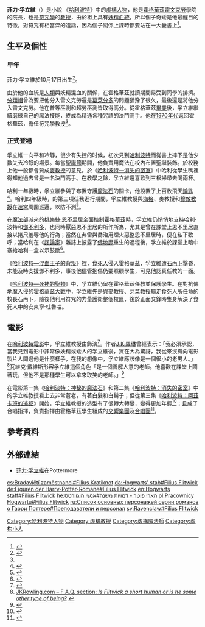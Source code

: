 {{noteTA
|T=zh-hans:菲利乌斯·弗立维; zh-hant:菲力·孚立維;
|G1=哈利波特
|1=zh-hans:菲利乌斯; zh-hant:菲力;
|2=zh-hans:弗立维; zh-hant:孚立維;
|3=zh-cn:信息; zh-tw:資訊;
}}
{{哈利·波特人物|
bgcolor=Blue|
fgcolor=White|
名字=-{菲力·孚立維}-<br>-{菲利乌斯·弗立维}-|
gender=[[男性|男性]]|
house=[[雷文克勞|雷文克勞]]|
hair=[[白色|白色]]|
blood=[[哈利波特中的生物|妖精]]混血|
loyalty=[[鄧不利多|鄧不利多]]|
portrayer ={{le|瓦維克·戴維斯|Warwick Davis}}|
appearance=《{{哈利波特1}}》|
}}
'''菲力·孚立維'''（{{lang-en|Filius Flitwick}}）是小說 《[[哈利波特|哈利波特]]》中的[[虛構人物|虛構人物]]，他是[[霍格華茲|霍格華茲]][[雷文克勞|雷文克勞]]學院的院長，也是[[符咒學|符咒學]]的[[教授|教授]]，由於祖上具有[[哈利波特中的生物|妖精]][[血統|血統]]，所以個子奇矮是他最醒目的特徵，對符咒有相當深的造詣，因為個子關係上課時都要站在一大疊書上<ref name=":0">{{Cite news|url=https://www.hk01.com/%E9%9B%BB%E5%BD%B1/205396/%E5%93%88%E5%88%A9%E6%B3%A2%E7%89%B9-%E6%9C%80%E5%BC%B7%E5%AD%B8%E9%99%A2%E5%B0%8E%E5%B8%AB-%E5%AD%9A%E7%AB%8B%E7%B6%AD%E6%95%99%E6%8E%88%E5%8E%9F%E4%BE%86%E4%BF%82-%E6%B1%BA%E9%AC%A5%E5%A4%A7%E5%B8%AB|title=【哈利波特】最強學院導師 孚立維教授原來係「決鬥大師」？|author=羅偉強|date=2018-06-30|newspaper=香港01|accessdate=2018-08-25|language=zh-HK}}</ref>。

==生平及個性==

===早年===
菲力·孚立維於10月17日出生<ref>{{Cite news|url=http://www.the-leaky-cauldron.org/2015/10/17/happy-birthday-professor-flitwick-guy-henry/|title=Happy Birthday Professor Flitwick and Guy Henry|date=2015-10-17|newspaper=The-Leaky-Cauldron.org|accessdate=2018-08-25|language=en-US}}</ref>。

由於他的血統是[[人類|人類]]與妖精混血的關係，在霍格華茲就讀期間易受到同學的排擠。[[分類帽|分類帽]]曾為要把他分入雷文克勞還是[[葛萊分多|葛萊分多]]的問題猶豫了很久，最後還是將他分入雷文克勞。他在普等巫測和超勞巫測皆取得高分。從霍格華茲[[畢業|畢業]]後，孚立維繼續磨練自己的魔法技能，終成為精通各種咒語的決鬥高手。他在[[1970年代|1970年代]]返回霍格華茲，擔任符咒學教授<ref name=":0" />。

===正式登場===
孚立維一向平和冷靜，很少有失控的时候，初次見到[[哈利·波特_(角色)|哈利波特]]而從書上摔下是他少數失去冷靜的場景。每當[[聖誕節|聖誕節]]期間，他負責用魔法在校內布置聖誕裝飾。於校務上他一般都會贊成[[麥教授|麥教授]]的意見。於《[[哈利波特—消失的密室|哈利波特—消失的密室]]》中哈利從學生嘴裡得知他過去曾是一名決鬥高手。在教學之餘，孚立維還喜歡到三根掃帚去喝兩杯。

哈利一年級時，孚立維參與了布置守護[[賢者之石|魔法石]]的關卡，他設置了上百枚飛天[[鑰匙|鑰匙]]<ref>{{Cite book|title=哈利波特——神秘的魔法石|last=J·K·羅琳|publisher=皇冠文化|year=2001年3月|isbn=957-33-1724-9|location=臺北}}</ref>。哈利四年級時，{{link-fr|三巫鬥法大賽|Tournoi des Trois Sorciers}}的第三項任務進行期間，孚立維教授與[[海格|海格]]、麥教授和[[瘋眼穆敵|穆敵教授]]在[[迷宮|迷宮]]周圍巡邏，以防不測<ref>{{Cite book|title=哈利波特——火盃的考驗|last=J·K·羅琳|publisher=皇冠文化|year=2016年12月|isbn=978-957-33-1831-6|location=臺北}}</ref>。

在[[魔法部|魔法部]]派來的[[桃樂絲·恩不里居|桃樂絲·恩不里居]]全面控制霍格華茲時，孚立維仍悄悄地支持哈利·波特和[[鄧不利多|鄧不利多]]，也同時厭惡恩不里居的所作所為，尤其是曾在課堂上恩不里居直接以捲尺羞辱他的行為；當然在弗雷與喬治用煙火惡整恩不里居時，便在私下歡呼；當哈利在《[[哈利波特中的新聞媒體#謬論家|謬論家]]》雜誌上披露了[[佛地魔|佛地魔]]重生的過程後，孚立維於課堂上暗中塞給哈利一盒{{Le|糖鼠|Sugar mice}}以示鼓勵<ref>{{Cite book|title=哈利波特——鳳凰會的密令 （下）|last=J·K·罗琳|publisher=[[皇冠文化|皇冠文化]]|year=2003年10月|isbn=957-33-1986-1|location=臺北}}</ref>。

《[[哈利波特—混血王子的背叛|哈利波特—混血王子的背叛]]》裡，[[食死人|食死人]]侵入霍格華茲，孚立維遭[[石內卜|石內卜]]擊昏，未能及時支援鄧不利多，事後他儘管抱傷仍要照顧學生，可見他認真任教的一面。

《[[哈利波特—死神的聖物|哈利波特—死神的聖物]]》中，孚立維仍留在霍格華茲任教並保護學生。在對抗佛地魔入侵的[[霍格華茲大戰|霍格華茲大戰]]中，孚立維先是與麥教授、[[帕莫娜·芽菜|芽菜]]教授驅走食死人所任命的校長石內卜，隨後他利用符咒的力量護衛整個校區，後於正面交鋒時隻身解決了食死人中的安東寧·杜魯哈。

==電影==
在[[哈利波特系列電影|哈利波特電影]]中，孚立維教授由{{le|瓦維克·戴維斯|Warwick Davis}}飾演<ref>{{Cite news|url=http://www.mtv.com/news/1642657/harry-potter-star-warwick-davis-recalls-emotional-final-day-on-set/|title='Harry Potter' Star Warwick Davis Recalls Emotional Final Day On Set|author=|date=2010-06-29|newspaper=MTV News|accessdate=2018-08-25|language=en}}</ref>。作者[[J·K·羅琳|J·K·羅琳]]曾經表示：「我必須承認，當我見到電影中非常像妖精或矮人的孚立維後，實在大為驚訝，我從來沒有向電影製片人問過他是什麼樣子，在我的想像中，孚立維應該像是一個很小的老男人。」<ref>[http://www.jkrowling.com/textonly/en/faq_view.cfm?id=95 JKRowling.com – F.A.Q. section: ''Is Flitwick a short human or is he some other type of being?''] {{webarchive|url=https://web.archive.org/web/20070911081412/http://www.jkrowling.com/textonly/en/faq_view.cfm?id=95 |date=2007-09-11 }}</ref>瓦維克·戴維斯形容孚立維這個角色「是一個善解人意的老師。他喜歡在課堂上鬧著玩，但他不是那種學生可以拿來取笑的老師。」<ref name="布萊恩·西布利">{{Cite book|title=哈利波特電影魔法書：八部電影幕後製作全記錄|last=[[布萊恩·希伯理|布萊恩·西布利]]|publisher=佳魁文化|year=2014年10月|isbn=978-986-5712-89-1|location=臺北}}</ref>{{rp|64}}

在電影第一集《[[哈利波特：神秘的魔法石_(電影)|哈利波特：神秘的魔法石]]》和第二集《[[哈利波特：消失的密室_(電影)|哈利波特：消失的密室]]》中的孚立維教授看上去非常蒼老，有著白髮和白鬍子；但從第三集《[[哈利波特：阿茲卡班的逃犯_(電影)|哈利波特：阿茲卡班的逃犯]]》開始，孚立維教授的造型有了很轉大轉變，變得更加年輕<ref>{{Cite news|url=http://www.filmstarts.de/nachrichten/18510398.html|title=Magische Verjüngungskur? Darum sieht Professor Flitwick in den späteren "Harry Potter"-Filmen auf einmal ganz anders aus|author=|last=Filmstarts|date=2017-08-02|newspaper=FILMSTARTS.de|accessdate=2018-08-25|language=de}}</ref>；且成了合唱指揮，負責指揮由霍格華茲學生組成的[[交響樂團|交響樂團]]及[[合唱團|合唱團]]<ref>{{Cite news|url=http://www.the-leaky-cauldron.org/2009/10/11/warwick-davis-on-new-look-flitwick-for-the-harry-potter-films|title=Warwick Davis On New Look Flitwick for the Harry Potter Films|date=2009-10-11|work=The Leaky Cauldron|accessdate=2018-10-02|archiveurl=https://web.archive.org/web/20140822073042/http://www.the-leaky-cauldron.org/2009/10/11/warwick-davis-on-new-look-flitwick-for-the-harry-potter-films|archivedate=2014-08-22}}</ref>。

==參考資料==
{{Reflist|2}}

==外部連結==
{{Commons category|Filius Flitwick}}
* [https://www.pottermore.com/explore-the-story/filius-flitwick 菲力·孚立維]在Pottermore{{en}}

{{harrypotter}}

{{DEFAULTSORT:Flitwick, Filius}}
[[Category:哈利波特人物|Category:哈利波特人物]]
[[Category:虛構教授|Category:虛構教授]]
[[Category:虛構魔法師|Category:虛構魔法師]]
[[Category:虚构小人|Category:虚构小人]]
[[cs:Bradavičtí_zaměstnanci#Filius_Kratiknot|cs:Bradavičtí zaměstnanci#Filius Kratiknot]]
[[da:Hogwarts'_stab#Filius_Flitwick|da:Hogwarts' stab#Filius Flitwick]]
[[de:Figuren_der_Harry-Potter-Romane#Filius_Flitwick|de:Figuren der Harry-Potter-Romane#Filius Flitwick]]
[[en:Hogwarts_staff#Filius_Flitwick|en:Hogwarts staff#Filius Flitwick]]
[[he:הארי_פוטר_-_דמויות_משנה#אנשי_הוגוורטס|he:הארי פוטר - דמויות משנה#אנשי הוגוורטס]]
[[pl:Pracownicy_Hogwartu#Filius_Flitwick|pl:Pracownicy Hogwartu#Filius Flitwick]]
[[ru:Список_основных_персонажей_серии_романов_о_Гарри_Поттере#Преподаватели_и_персонал|ru:Список основных персонажей серии романов о Гарри Поттере#Преподаватели и персонал]]
[[sv:Ravenclaw#Filius_Flitwick|sv:Ravenclaw#Filius Flitwick]]